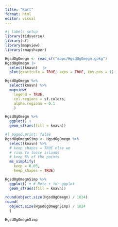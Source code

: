 ```yaml
---
title: "Kart"
format: html
editor: visual
---
```


```r
#| label: setup
library(tidyverse)
library(sf)
library(mapview)
library(rmapshaper)
```


```r
HgsdOgOmegn <- read_sf("maps/HgsdOgOmegn.gpkg")
HgsdOgOmegn |> 
  select(knavn)  |>  
  plot(graticule = TRUE, axes = TRUE, key.pos = 1)
```

```r
HgsdOgOmegn %>% 
  select(knavn) %>% 
  mapview(
    legend = TRUE,
    col.regions = sf.colors,
    alpha.regions = 0.1
    )
```

```r
HgsdOgOmegn %>% 
  ggplot() + 
  geom_sf(aes(fill = knavn))
```

```r
#| paged.print: false
HgsdOgOmegnSimp <- HgsdOgOmegn %>% 
  select(knavn) %>% 
  # keep_shapes = TRUE else we 
  # risk to loose islands
  # keep 5% of the points
  ms_simplify(
    keep = 0.05, 
    keep_shapes = TRUE) 

HgsdOgOmegnSimp %>% 
  ggplot() + # Note + for ggplot
  geom_sf(aes(fill = knavn))
 
round(object.size(HgsdOgOmegn) / 1024)
round(
  object.size(HgsdOgOmegnSimp) / 1024
  )

HgsdOgOmegnSimp
```

